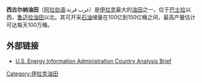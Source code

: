 '''西古尔纳油田'''（[[阿拉伯语|阿拉伯语]]:غرب قرنة）是[[伊拉克|伊拉克]]最大的[[油田|油田]]之一，位于[[巴士拉|巴士拉]]以西，[[鲁迈拉油田|鲁迈拉油田]]以北。其可开采[[石油|石油]]储量在100亿到150亿桶之间，最高产量估计可达每天100万桶。

==外部链接==
*[https://web.archive.org/web/20071120021751/http://www.eia.doe.gov/emeu/cabs/Iraq/Background.html U.S. Energy Information Administration Country Analysis Brief]

[[Category:伊拉克油田|Category:伊拉克油田]]
